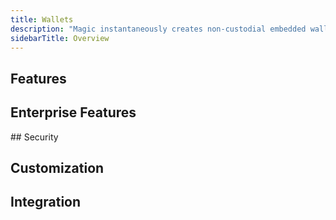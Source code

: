 ```yaml
---
title: Wallets
description: "Magic instantaneously creates non-custodial embedded wallets for your user when they login using any of the provided authentication methods. These wallets utilize our patented [“Delegated Key Management System” (DKMS)](/docs/home/security/product-security#patented-key-management) to keep keys secure and user assets protected. Our wallets are embedded directly into your application and come with a host of features and configurations to make it easy for your users to engage with web3."
sidebarTitle: Overview
---
```


## Features

<CardGroup cols={3}>
  <Card
    title="Transaction Signing"
    icon="rotate"
    href="/docs/wallets/features/transaction-signing"
    horizontal
    iconType="solid"
  />
  <Card
    title="Personal Signatures"
    icon="circle-user"
    href="/docs/wallets/features/personal-signatures"
    horizontal
    iconType="solid"
  />
  <Card
    title="Fiat On-Ramps"
    icon="money-bill-wave"
    href="/docs/wallets/features/fiat-on-ramps"
    horizontal
    iconType="solid"
  />
  <Card
    title="Key Export"
    icon="up-right-from-square"
    href="/docs/wallets/features/key-export"
    horizontal
    iconType="solid"
  />
</CardGroup>

## Enterprise Features

<CardGroup cols={3}>
  <Card
    title="Generalized DKMS"
    icon="key"
    href="/docs/wallets/enterprise-features/generalized-dkms"
    horizontal
    iconType="solid"
  />
</CardGroup>
## Security

<CardGroup cols={3}>
  <Card
    title="Content Security Policy"
    icon="shield-halved"
    href="/docs/wallets/security/content-security-policy"
    horizontal
    iconType="solid"
  />
</CardGroup>

## Customization

<CardGroup cols={3}>
  <Card
    title="Brand & Theme"
    icon="palette"
    href="/docs/wallets/customization/brand-and-theme"
    horizontal
    iconType="solid"
  />
  <Card
    title="Widget UI"
    icon="window-maximize"
    href="/docs/wallets/customization/widget-ui"
    horizontal
    iconType="solid"
  />
</CardGroup>

## Integration

<CardGroup cols={3}>
  <Card
    title="WAGMI"
    icon="puzzle-piece"
    href="/docs/wallets/integrations/wagmi"
    horizontal
    iconType="solid"
  />
</CardGroup>
